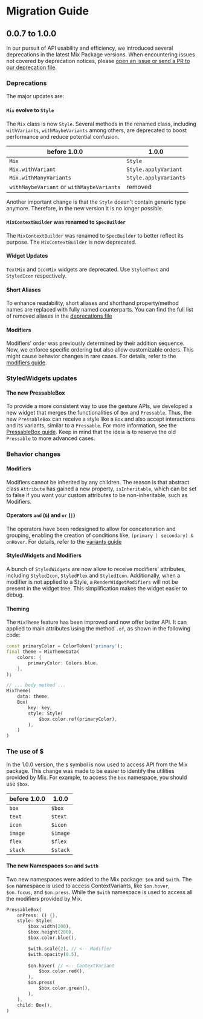 # Migration Guide

## 0.0.7 to 1.0.0

In our pursuit of API usability and efficiency, we introduced several deprecations in the latest Mix Package versions. When encountering issues not covered by deprecation notices, please [open an issue or send a PR to our deprecation file](https://github.com/conceptadev/mix/blob/main/lib/src/deprecations.dart).

### Deprecations

The major updates are:

#### `Mix` evolve to `Style`
The `Mix` class is now `Style`. Several methods in the renamed class, including `withVariants`, `withMaybeVariants` among others, are deprecated to boost performance and reduce potential confusion.

| before 1.0.0 | 1.0.0 |
| ------- | ------ |
| `Mix`   | `Style` |
| `Mix.withVariant` | `Style.applyVariant` |
| `Mix.withManyVariants` | `Style.applyVariants` |
| `withMaybeVariant` or `withMaybeVariants` | removed |


Another important change is that the `Style` doesn't contain generic type anymore. Therefore, in the new version it is no longer possible.

#### `MixContextBuilder` was renamed to `SpecBuilder`
The `MixContextBuilder` was renamed to `SpecBuilder` to better reflect its purpose. The `MixContextBuilder` is now deprecated.

#### Widget Updates

`TextMix` and `IconMix` widgets are deprecated. Use `StyledText` and `StyledIcon` respectively.

#### Short Aliases

To enhance readability, short aliases and shorthand property/method names are replaced with fully named counterparts. You can find the full list of removed aliases in the [deprecations file](https://github.com/conceptadev/mix/blob/main/lib/src/deprecations.dart)

#### Modifiers

Modifiers' order was previously determined by their addition sequence. Now, we enforce specific ordering but also allow customizable orders. This might cause behavior changes in rare cases. For details, refer to the [modifiers guide](https://fluttermix.com/docs/guides/modifiers).

### StyledWidgets updates

#### The new PressableBox

To provide a more consistent way to use the gesture APIs, we developed a new widget that merges the functionalities of `Box` and `Pressable`. Thus, the new `PressableBox` can receive a style like a `Box` and also accept interactions and its variants, similar to a `Pressable`. For more information, see the [PressableBox guide](https://www.fluttermix.com/docs/widgets/pressable-box).
Keep in mind that the ideia is to reserve the old `Pressable` to more advanced cases.

### Behavior changes

#### Modifiers

Modifiers cannot be inherited by any children. The reason is that abstract class `Attribute` has gained a new property, `isInheritable`, which can be set to false if you want your custom attributes to be non-inheritable, such as Modifiers.

#### Operators `and` (`&`) and `or` (`|`)

The operators have been redesigned to allow for concatenation and grouping, enabling the creation of conditions like, `(primary | secondary) & onHover`. For details, refer to the [variants guide](https://www.fluttermix.com/docs/guides/variants#combining-operators)

#### StyledWidgets and Modifiers

A bunch of `StyledWidgets` are now allow to receive modifiers' attributes, including `StyledIcon`, `StyledFlex` and `StyledIcon`. Additionally, when a modifier is not applied to a Style, a `RenderWidgetModifiers` will not be present in the widget tree. This simplification makes the widget easier to debug.

#### Theming

The `MixTheme` feature has been improved and now offer better API. It can applied to main attributes using the method `.of`, as shown in the following code:

```dart
const primaryColor = ColorToken('primary');
final theme = MixThemeData(
    colors: {
        primaryColor: Colors.blue,
    },
);

// ... body method ...
MixTheme(
    data: theme,
    Box(
        key: key,
        style: Style(
            $box.color.ref(primaryColor),
        ),
    )
)
```
### The use of $
In the 1.0.0 version, the `$` symbol is now used to access API from the Mix package. This change was made to be easier to identify the utilities provided by Mix. For example, to access the `box` namespace, you should use `$box`.

| before 1.0.0 | 1.0.0 |
| ------- | ------ |
| `box`   | `$box` |
| `text`  | `$text` |
| `icon`  | `$icon` |
| `image`  | `$image` |
| `flex`  | `$flex` |
| `stack` | `$stack` |

#### The new Namespaces `$on` and `$with`

Two new namespaces were added to the Mix package: `$on` and `$with`. The `$on` namespace is used to access ContextVariants, like `$on.hover`, `$on.focus`, and `$on.press`. While the `$with` namespace is used to access all the modifiers provided by Mix. 

```dart
PressableBox(
    onPress: () {},
    style: Style(
        $box.width(200),
        $box.height(200),
        $box.color.blue(),

        $with.scale(2), // <-- Modifier
        $with.opacity(0.5),
        
        $on.hover( // <-- ContextVariant
            $box.color.red(),
        ),
        $on.press(
            $box.color.green(),
        ),
    ),
    child: Box(),
)

```